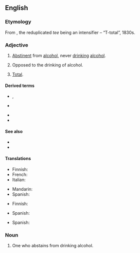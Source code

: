 ==English==

===Etymology===
From {{m|en|total}}, the reduplicated ''tee'' being an intensifier – “T-total”, 1830s.

===Adjective===
{{en-adj}}

# [[abstinent|Abstinent]] from [[alcohol]], never [[drink]]ing [[alcohol]].
#: {{syn|en|on the wagon}}
#: {{ant|en|alcoholic|dipsomaniac|drunkard}}
# Opposed to the drinking of alcohol.
# {{lb|en|dated|emphatic}} [[total|Total]].

====Derived terms====
{{rel-top|terms derived from teetotal}}
* {{l|en|teetotaller}}, {{l|en|teetotaler}}
* {{l|en|teetotally}}
{{rel-mid}}
* {{l|en|teetotalling}}
* {{l|en|teetotalism}}
{{rel-bottom}}

====See also====
* {{l|en|abstain}}
* {{l|en|temperance}}

====Translations====
{{trans-top|abstinent from alcohol}}
* Finnish: {{t|fi|raivoraitis}}
* French: {{t+|fr|abstinent}}
* Italian: {{t+|it|astemio}}
{{trans-mid}}
* Mandarin: {{t|cmn|滴酒不沾的|sc=Hani}}
* Spanish: {{t+|es|abstemio|m}}
{{trans-bottom}}

{{trans-top|opposed to the drinking of alcohol}}
* Finnish: {{t|fi|raivoraitis}}
{{trans-mid}}
* Spanish: {{t+|es|abstemio|m}}
{{trans-bottom}}

{{trans-top|total}}
* Spanish: {{t+|es|total|m}}
{{trans-mid}}
{{trans-bottom}}

===Noun===
{{en-noun}}

# One who abstains from drinking alcohol.
#: {{syn|en|teetotaler|pioneer}}